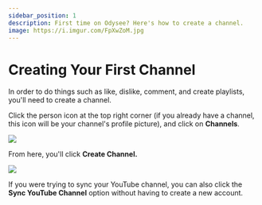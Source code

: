 ---
sidebar_position: 1
description: First time on Odysee? Here's how to create a channel.
image: https://i.imgur.com/FpXwZoM.jpg
---

# Creating Your First Channel

In order to do things such as like, dislike, comment, and create playlists, you'll need to create a channel.

Click the person icon at the top right corner (if you already have a channel, this icon will be your channel's profile picture), and click on **Channels**.

![](https://i.imgur.com/KB8nfF3.png)

From here, you'll click **Create Channel.**

![](https://i.imgur.com/sq7vGiG.png)

If you were trying to sync your YouTube channel, you can also click the **Sync YouTube Channel** option without having to create a new account.